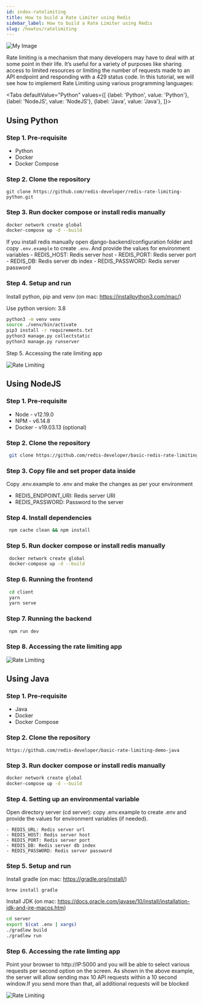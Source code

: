 ```yaml
---
id: index-ratelimiting
title: How to build a Rate Limiter using Redis
sidebar_label: How to build a Rate Limiter using Redis
slug: /howtos/ratelimiting
---
```



![My Image](ratelimiting.png)

Rate limiting is a mechanism that many developers may have to deal with at some point in their life. It’s useful for a variety of purposes like sharing access to limited resources or limiting the number of requests made to an API endpoint and responding with a 429 status code. In this tutorial, we will see how to implement Rate Limiting using various programming languages: 


<Tabs
  defaultValue="Python"
  values={[
    {label: 'Python', value: 'Python'},
    {label: 'NodeJS', value: 'NodeJS'},
    {label: 'Java', value: 'Java'},
  ]}>
  <TabItem value="Python">

## Using Python

### Step 1. Pre-requisite

-  Python 
-  Docker
-  Docker Compose


### Step 2. Clone the repository 

```
git clone https://github.com/redis-developer/redis-rate-limiting-python.git
```


### Step 3. Run docker compose or install redis manually

```sh
docker network create global
docker-compose up -d --build
```


 If you install redis manually open django-backend/configuration folder and copy `.env.example` to create `.env`. And provide the values for environment variables
    - REDIS_HOST: Redis server host
    - REDIS_PORT: Redis server port
    - REDIS_DB: Redis server db index
    - REDIS_PASSWORD: Redis server password

### Step 4. Setup and run 

Install python, pip and venv (on mac: https://installpython3.com/mac/)

Use python version: 3.8
``` sh
python3 -m venv venv
source ./venv/bin/activate
pip3 install -r requirements.txt
python3 manage.py collectstatic
python3 manage.py runserver
```

Step 5. Accessing the rate limiting app

![Rate Limiting](ratelimiting.png)



</TabItem>

<TabItem value="NodeJS">

## Using NodeJS

### Step 1. Pre-requisite

-   Node - v12.19.0
-   NPM - v6.14.8
-   Docker - v19.03.13 (optional)

### Step 2. Clone the repository

  ```bash
   git clone https://github.com/redis-developer/basic-redis-rate-limiting-demo-nodejs/
  ```

### Step 3. Copy file and set proper data inside

Copy .env.example to .env and make the changes as per your environment

- REDIS_ENDPOINT_URI: Redis server URI
- REDIS_PASSWORD: Password to the server

### Step 4. Install dependencies

  ```bash
   npm cache clean && npm install
  ```

### Step 5. Run docker compose or install redis manually

  ```bash
   docker network create global
   docker-compose up -d --build
  ```

### Step 6. Running the frontend


  ```bash
   cd client
   yarn
   yarn serve
  ```

### Step 7. Running the backend


  ```bash
   npm run dev
  ```

### Step 8. Accessing the rate limiting app

![Rate Limiting](ratelimiting.png)






</TabItem>

<TabItem value="Java">

## Using Java

### Step 1. Pre-requisite

-  Java
-  Docker
-  Docker Compose

### Step 2. Clone the repository

```
https://github.com/redis-developer/basic-rate-limiting-demo-java
```

### Step 3. Run docker compose or install redis manually


```sh
docker network create global
docker-compose up -d --build
```

### Step 4. Setting up an environmental variable 

Open directory server (cd server): copy .env.example to create .env and provide the values for environment variables (if needed).


```
- REDIS_URL: Redis server url
- REDIS_HOST: Redis server host
- REDIS_PORT: Redis server port
- REDIS_DB: Redis server db index
- REDIS_PASSWORD: Redis server password
```


### Step 5. Setup and run 

Install gradle (on mac: https://gradle.org/install/)

```
brew install gradle
```



Install JDK (on mac: https://docs.oracle.com/javase/10/install/installation-jdk-and-jre-macos.htm)

``` sh
cd server
export $(cat .env | xargs)
./gradlew build
./gradlew run
```

### Step 6. Accessing the rate limting app


Point your browser to http://IP:5000 and you will be able to select various requests per second option on the screen. As shown in the above example, the server will allow sending max 10 API requests within a 10 second window.If you send more than that, all additional requests will be blocked


![Rate Limiting](ratelimiting.png)



 </TabItem>
</Tabs>
  
